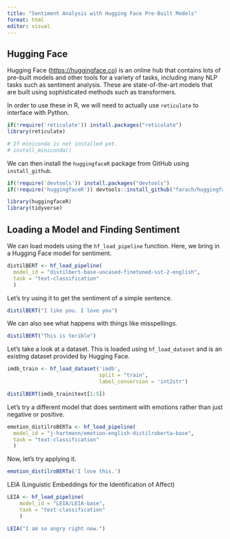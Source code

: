 ```yaml
---
title: "Sentiment Analysis with Hugging Face Pre-Built Models"
format: html
editor: visual
---
```


## Hugging Face

Hugging Face (<https://huggingface.co>) is an online hub that contains lots of pre-built models and other tools for a variety of tasks, including many NLP tasks such as sentiment analysis. These are state-of-the-art models that are built using sophisticated methods such as transformers.

In order to use these in R, we will need to actually use `reticulate` to interface with Python.

```r
if(!require('reticulate')) install.packages("reticulate")
library(reticulate)

# If miniconda is not installed yet.
# install_miniconda()
```

We can then install the `huggingfaceR` package from GitHub using `install_github`.

```r
if(!require('devtools')) install.packages("devtools")
if(!require('huggingfaceR')) devtools::install_github("farach/huggingfaceR")

library(huggingfaceR)
library(tidyverse)
```

## Loading a Model and Finding Sentiment

We can load models using the `hf_load_pipeline` function. Here, we bring in a Hugging Face model for sentiment.

```r

distilBERT <- hf_load_pipeline(
  model_id = "distilbert-base-uncased-finetuned-sst-2-english", 
  task = "text-classification"
  )
```

Let's try using it to get the sentiment of a simple sentence.

```r
distilBERT("I like you. I love you")
```

We can also see what happens with things like misspellings.

```r
distilBERT("This is terible")
```

Let's take a look at a dataset. This is loaded using `hf_load_dataset` and is an existing dataset provided by Hugging Face.

```r

imdb_train <- hf_load_dataset('imdb', 
                              split = "train", 
                              label_conversion = 'int2str')

distilBERT(imdb_train$text[1:5])
```

Let's try a different model that does sentiment with emotions rather than just negative or positive.

```r

emotion_distilroBERTa <- hf_load_pipeline(
  model_id = "j-hartmann/emotion-english-distilroberta-base", 
  task = "text-classification"
  )

```

Now, let's try applying it.

```r
emotion_distilroBERTa('I love this.')
```

LEIA (Linguistic Embeddings for the Identification of Affect)

```r
LEIA <- hf_load_pipeline(
    model_id = "LEIA/LEIA-base", 
    task = "text-classification"
    )

LEIA("I am so angry right now.")
```
